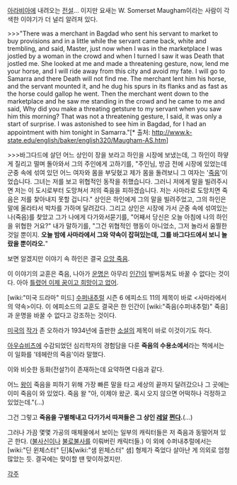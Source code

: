 [[아라비아]]에 내려오는 [[전설]]... 이지만 요새는 W. Somerset Maugham이라는 사람이 각색한 이야기가 더 널리 알려져 있다.

>>>"There was a merchant in Bagdad who sent his servant to market to buy provisions and in a little while the servant came back, white and trembling, and said, Master, just now when I was in the marketplace I was jostled by a woman in the crowd and when I turned I saw it was Death that jostled me. She looked at me and made a threatening gesture, now, lend me your horse, and I will ride away from this city and avoid my fate. I will go to Samarra and there Death will not find me.  The merchant lent him his horse, and the servant mounted it, and he dug his spurs in its flanks and as fast as the horse could gallop he went. Then the merchant went down to the marketplace and he saw me standing in the crowd and he came to me and said, Why did you make a threating getsture to my servant when you saw him this morning?  That was not a threatening gesture, I said, it was only a start of surprise. I was astonished to see him in Bagdad, for I had an appointment with him tonight in Samarra."[* 출처: http://www.k-state.edu/english/baker/english320/Maugham-AS.htm]

>>>바그다드에 살던 어느 상인이 장을 보라고 하인을 시장에 보냈는데, 그 하인이 하얗게 질리고 떨며 돌아와서 그의 주인에게 고하기를, "주인님, 방금 전에 시장에 있었는데 군중 속에 섞여 있던 어느 여자와 몸을 부딪혔고 제가 몸을 돌려보니 그 여자는 '[[죽음]]'이었습니다. 그녀는 저를 보고 위협적인 동작을 취했습니다. 그러니 저에게 말을 빌려주시면 저는 이 도시로부터 도망쳐서 저의 죽음을 피하겠습니다. 저는 사마라로 도망치면 죽음은 저를 찾아내지 못할 겁니다." 상인은 하인에게 그의 말을 빌려주었고, 그의 하인은 말에 올라타서 박차를 가하며 달려갔다. 그리고 상인은 시장에 가서 군중 속에 섞여있는 나(죽음)를 찾았고 그가 나에게 다가와서묻기를, "어째서 당신은 오늘 아침에 나의 하인을 위협한 거요?" 내가 말하기를, "그건 위협적인 행동이 아니었소, 그저 놀라서 움찔한 것일 뿐이지. '''오늘 밤에 사마라에서 그와 약속이 잡혀있는데, 그를 바그다드에서 보니 놀랐을 뿐이라오.'''"

보면 알겠지만 이야기 속 하인은 결국 [[으앙 죽음]].

이 이야기의 교훈은 죽음, 나아가 [[운명]]은 아무리 [[인간]]이 발버둥쳐도 바꿀 수 없다는 것이다. 아아 [[틀렸어 이제 꿈이고 희망이고 없어]].

[wiki:"미국 드라마" 미드] [[수퍼내추럴]] 시즌 6 에피소드 11의 제목이 바로 <사마라에서의 약속>이다. 이 에피소드의 교훈도 결국은 한 인간이 [wiki:"죽음(수퍼내추럴)" 죽음]과 운명을 바꿀 수 없다고 강조하는 것이다.

[[미국]]의 [[작가]] 존 오하라가 1934년에 출판한 [[소설]]의 제목이 바로 이것이기도 하다.

[[아우슈비츠]]에 수감되었던 심리학자의 경험담을 다룬 '''죽음의 수용소에서'''라는 책에서는 이 일화를 '테헤란의 죽음'이라 말했다.

이와 비슷한 동화(전설?)이 존재하는데 요약하면 다음과 같다.

어느 [[왕]]이 죽음을 피하기 위해 가장 빠른 말을 타고 세상의 끝까지 달려갔으나 그 곳에는 이미 죽음이 와 있었다. 죽음 왈 "아, 이제야 왔군. 혹시 오지 않으면 어떡하나 걱정하고 있었는데."(…)

그건 그렇고 '''죽음을 구별해내고 다가가서 따져들은 그 상인 [[레알]] [[쩐다]].'''(…)

그러나 가끔 몇몇 가공의 매체물에서 보이는 일부의 캐릭터들은 저 죽음과 동떨어져 있곤 한다. ([[불사신]]이나 [[불로불사]]를 이뤄버린 캐릭터들.) 이 외에 수퍼내추럴에서는 [wiki:"딘 윈체스터" 딘]&[wiki:"샘 윈체스터" 샘] 형제가 죽었다 살아난 게 의외로 엄청 많았는 듯. 결국에는 맞이할 땐 맞이하겠지만. 


[[각주]]
